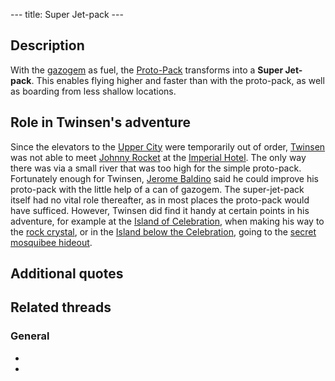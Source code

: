 ---
title: Super Jet-pack
---

{{Infobox Item
 |image=Jetpack.gif
 |type=equipment
 |critical=yes
 |magical=no
 |unique=yes
 |lba1=
 |lba2=yes
 |upgrades=final
 |rowposition=3
 |columnposition=2
 |effect=grants access
 |effectamount=some
 |purpose=
 |combattype=none
 |powerlevel=none
 |rate=none
 |range=none
 |damage=none
}}
{{Quote
 |It was put together by Jerome Baldino. It now allows you to access new locations and to follow some grades that were impracticable with the proto-pack.
 |Inventory, [[Super Jet-pack]]
 |quoteid=1898}}

==Description==
With the [[gazogem]] as fuel, the [[Proto-Pack]] transforms into a '''Super Jet-pack'''. This enables flying higher and faster than with the proto-pack, as well as boarding from less shallow locations.

==Role in Twinsen's adventure==
Since the elevators to the [[Upper City]] were temporarily out of order, [[Twinsen]] was not able to meet [[Johnny Rocket]] at the [[Imperial Hotel]]. The only way there was via a small river that was too high for the simple proto-pack. Fortunately enough for Twinsen, [[Jerome Baldino]] said he could improve his proto-pack with the little help of a can of gazogem. The super-jet-pack itself had no vital role thereafter, as in most places the proto-pack would have sufficed. However, Twinsen did find it handy at certain points in his adventure, for example at the [[Island of Celebration]], when making his way to the [[rock crystal]], or in the [[Island below the Celebration]], going to the [[secret mosquibee hideout]].

==Additional quotes==
{{Quote
 |Jerome just gave you the super jet-pack. It will allow you to reach places you couldn't get to using the proto-pack.
 |Narrator, when [[Twinsen]] received the upgraded jet-pack
 |quoteid=1791}}

{{Quote
 |Of course, but I will need this gazogem sooner or later. Besides it allows me to transform your proto-pack and increase its performance.
 |character=Jerome Baldino
 |island=Otringal
 |planet=zeelich
 |quoteid=2118}}

{{Quote
 |You must go get me some gazogem so that I can finish to repair our vessel and make your protopack more powerful!!
 |character=Jerome Baldino
 |island=Otringal
 |planet=zeelich
 |quoteid=2119}}

{{Quote
 |Hey there, don't forget my gazogem. I really need it to repair the vessel. And I think you'll appreciate what it does to your protopack.
 |character=Jerome Baldino
 |island=Otringal
 |planet=zeelich
 |quoteid=2121}}

{{Quote
 |Thank you, Twinsen. Now I can make a ship that can race the comets! Anyway, here's something to turn your protopack into a super jetpack. And from now on, you can fly higher.
 |character=Jerome Baldino
 |island=Otringal
 |planet=zeelich
 |quoteid=2122}}

==Related threads==
===General===
* {{thread|id=540|title=I just played LBA2 again.... (C)}}
* {{thread|id=82|title=Almost completing LBA2 without a jetpack}}